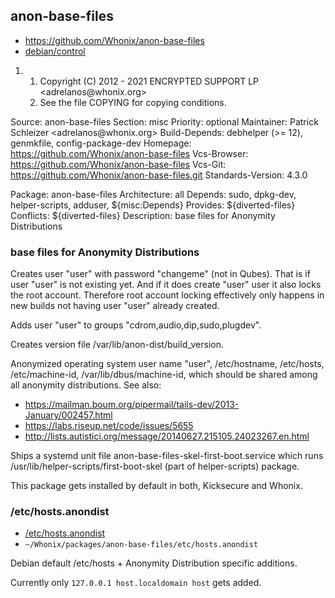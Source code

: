 == anon-base-files ==

* https://github.com/Whonix/anon-base-files
* [https://github.com/Whonix/anon-base-files/blob/master/debian/control debian/control]
## Copyright (C) 2012 - 2021 ENCRYPTED SUPPORT LP <adrelanos@whonix.org>
## See the file COPYING for copying conditions.

Source: anon-base-files
Section: misc
Priority: optional
Maintainer: Patrick Schleizer <adrelanos@whonix.org>
Build-Depends: debhelper (>= 12), genmkfile, config-package-dev
Homepage: https://github.com/Whonix/anon-base-files
Vcs-Browser: https://github.com/Whonix/anon-base-files
Vcs-Git: https://github.com/Whonix/anon-base-files.git
Standards-Version: 4.3.0

Package: anon-base-files
Architecture: all
Depends: sudo, dpkg-dev, helper-scripts, adduser, ${misc:Depends}
Provides: ${diverted-files}
Conflicts: ${diverted-files}
Description: base files for Anonymity Distributions
===  base files for Anonymity Distributions ===

Creates user "user" with password "changeme" (not in Qubes).
That is if user "user" is not existing yet.
And if it does create "user" user it also locks the root account.
Therefore root account locking effectively only happens in new
builds not having user "user" already created.

Adds user "user" to groups "cdrom,audio,dip,sudo,plugdev".

Creates version file /var/lib/anon-dist/build_version.

Anonymized operating system user name "user", /etc/hostname, /etc/hosts,
/etc/machine-id, /var/lib/dbus/machine-id, which should be shared among all
anonymity distributions. See also:

* https://mailman.boum.org/pipermail/tails-dev/2013-January/002457.html
* https://labs.riseup.net/code/issues/5655
* http://lists.autistici.org/message/20140627.215105.24023267.en.html

Ships a systemd unit file anon-base-files-skel-first-boot.service
which runs /usr/lib/helper-scripts/first-boot-skel (part of helper-scripts)
package.

This package gets installed by default in both, Kicksecure and Whonix.
=== /etc/hosts.anondist ===

* [https://github.com/Whonix/anon-base-files/blob/master/etc/hosts.anondist /etc/hosts.anondist]
* <code>~/Whonix/packages/anon-base-files/etc/hosts.anondist</code>

Debian default /etc/hosts + Anonymity Distribution specific additions.

Currently only <code>127.0.0.1 host.localdomain host</code> gets added.
